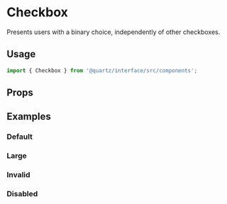 
<Meta title="Checkbox" component={Checkbox} />

# Checkbox

Presents users with a binary choice, independently of other checkboxes.

## Usage

```js
import { Checkbox } from '@quartz/interface/src/components';
```

## Props

<Props of={Checkbox} />

## Examples

### Default

<Preview>
  <Story id="checkbox--default" />
</Preview>

### Large

<Preview>
  <Story id="checkbox--large" />
</Preview>

### Invalid

<Preview>
  <Story id="checkbox--invalid" />
</Preview>

### Disabled

<Preview>
  <Story id="checkbox--disabled" />
</Preview>
